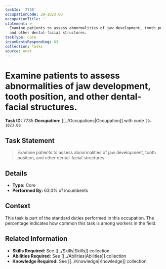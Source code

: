 ```yaml
---
taskId: '7735'
occupationCode: 29-1023.00
occupationTitle: ''
statement: >-
  Examine patients to assess abnormalities of jaw development, tooth position,
  and other dental-facial structures.
taskType: Core
incumbentsResponding: 63
collection: Tasks
source: onet
---
```

# Examine patients to assess abnormalities of jaw development, tooth position, and other dental-facial structures.

**Task ID:** 7735
**Occupation:** [[../Occupations|Occupation]] with code `29-1023.00`

## Task Statement

> Examine patients to assess abnormalities of jaw development, tooth position, and other dental-facial structures.

## Details

- **Type:** Core
- **Performed By:** 63.0% of incumbents

## Context

This task is part of the standard duties performed in this occupation. The percentage indicates how common this task is among workers in the field.

## Related Information

- **Skills Required:** See [[../Skills|Skills]] collection
- **Abilities Required:** See [[../Abilities|Abilities]] collection
- **Knowledge Required:** See [[../Knowledge|Knowledge]] collection
